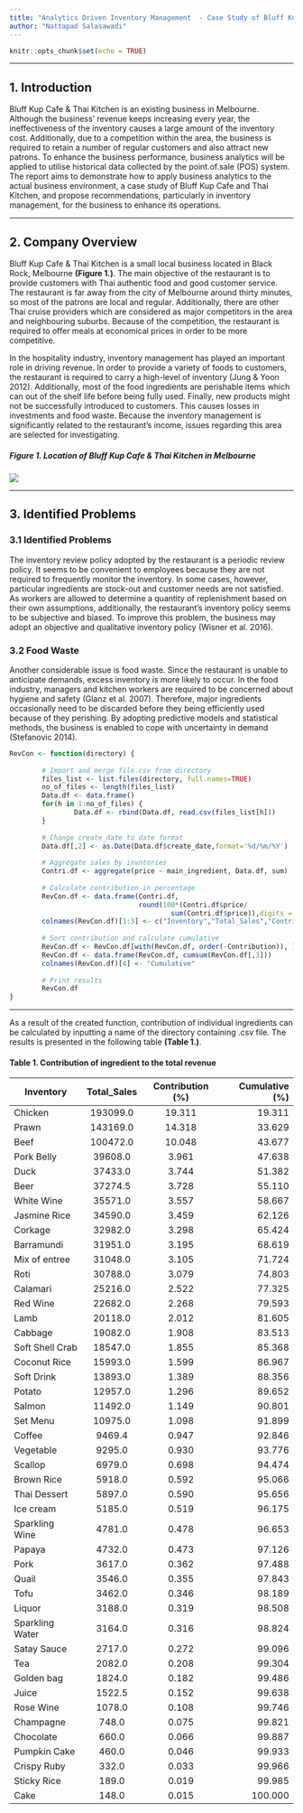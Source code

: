 ```yaml
---
title: "Analytics Driven Inventory Management  - Case Study of Bluff Kup Restaurant"
author: "Nattapad Salasawadi"
---
```


```r
knitr::opts_chunk$set(echo = TRUE)
```
***
## 1. Introduction

Bluff Kup Cafe & Thai Kitchen is an existing business in Melbourne. Although the business’ revenue keeps increasing every year, the ineffectiveness of the inventory causes a large amount of the inventory cost. Additionally, due to a competition within the area, the business is required to retain a number of regular customers and also attract new patrons. To enhance the business performance, business analytics will be applied to utilise historical data collected by the point.of.sale (POS) system. The report aims to demonstrate how to apply business analytics to the actual business environment, a case study of Bluff Kup Cafe and Thai Kitchen, and propose recommendations, particularly in inventory management, for the business to enhance its operations.

***
## 2. Company Overview

Bluff Kup Cafe & Thai Kitchen is a small local business located in Black Rock, Melbourne **(Figure 1.)**.
The main objective of the restaurant is to provide customers with Thai authentic food and good
customer service. The restaurant is far away from the city of Melbourne around thirty minutes, so most of the patrons are local and regular. Additionally, there are other Thai cruise providers which are considered as major competitors in the area and neighbouring suburbs. Because of the competition, the restaurant is required to offer meals at economical prices in order to be more competitive.

In the hospitality industry, inventory management has played an important role in driving revenue. In order to provide a variety of foods to customers, the restaurant is required to carry a high-level of inventory (Jung & Yoon 2012). Additionally, most of the food ingredients are perishable items which can out of the shelf life before being fully used. Finally, new products might not be successfully introduced to customers. This causes losses in investments and food waste. Because the inventory management is significantly related to the restaurant’s income, issues regarding this area are selected for investigating.

##### **Figure 1.** Location of Bluff Kup Cafe & Thai Kitchen in Melbourne
![](Images/map-01.jpg)

***
## 3. Identified Problems
### 3.1 Identified Problems
The inventory review policy adopted by the restaurant is a periodic review policy. It seems to be convenient to employees because they are not required to frequently monitor the inventory. In some cases, however, particular ingredients are stock-out and customer needs are not satisfied. As workers are allowed to determine a quantity of replenishment based on their own assumptions, additionally, the restaurant’s inventory policy seems to be subjective and biased. To improve this problem, the business may adopt an objective and qualitative inventory policy (Wisner et al. 2016).

### 3.2 Food Waste
Another considerable issue is food waste. Since the restaurant is unable to anticipate demands, excess inventory is more likely to occur. In the food industry, managers and kitchen workers are required to be concerned about hygiene and safety (Glanz et al. 2007). Therefore, major ingredients occasionally need to be discarded before they being efficiently used because of they perishing. By adopting predictive models and statistical methods, the business is enabled to cope with uncertainty in demand (Stefanovic 2014).

```r
RevCon <- function(directory) {
        
        # Import and merge file.csv from directory
        files_list <- list.files(directory, full.names=TRUE)
        no_of_files <- length(files_list)
        Data.df <- data.frame()
        for(h in 1:no_of_files) {
                Data.df <- rbind(Data.df, read.csv(files_list[h]))
        }
        
        # Change create_date to date format
        Data.df[,2] <- as.Date(Data.df$create_date,format='%d/%m/%Y')
        
        # Aggregate sales by invntories
        Contri.df <- aggregate(price ~ main_ingredient, Data.df, sum)
        
        # Calculate contribution in percentage
        RevCon.df <- data.frame(Contri.df,
                                round(100*(Contri.df$price/
                                        sum(Contri.df$price)),digits = 3))
        colnames(RevCon.df)[1:3] <- c("Inventory","Total_Sales","Contribution")
        
        # Sort contribution and calculate cumulative
        RevCon.df <- RevCon.df[with(RevCon.df, order(-Contribution)), ]
        RevCon.df <- data.frame(RevCon.df, cumsum(RevCon.df[,3]))
        colnames(RevCon.df)[4] <- "Cumulative"
        
        # Print results
        RevCon.df
}
```

***
As a result of the created function, contribution of individual ingredients can be calculated by inputting a name of the directory containing .csv file. The results is presented in the following table **(Table 1.)**.

#### **Table 1.** Contribution of ingredient to the total revenue
Inventory | Total_Sales | Contribution (%) | Cumulative (%)
------------- | :-------------: | :-------------: | -----:
Chicken  |  193099.0   |   19.311  |  19.311
Prawn  |  143169.0   |   14.318   |  33.629
Beef  |  100472.0    |   10.048   |  43.677
Pork Belly   |  39608.0    |    3.961   |  47.638
Duck  |   37433.0    |    3.744   |  51.382
Beer  |   37274.5     |   3.728  |   55.110
White Wine   |  35571.0    |    3.557   |  58.667
Jasmine Rice  |   34590.0     |   3.459   |  62.126
Corkage   |  32982.0     |   3.298    | 65.424
Barramundi   |  31951.0    |    3.195  |   68.619
Mix of entree   |  31048.0     |   3.105   |  71.724
Roti   |  30788.0     |   3.079   |  74.803
Calamari   |  25216.0   |     2.522  |   77.325
Red Wine  |   22682.0    |    2.268  |   79.593
Lamb   |  20118.0    |    2.012  |   81.605
Cabbage   |  19082.0    |    1.908  |   83.513
Soft Shell Crab   |  18547.0   |     1.855  |   85.368
Coconut Rice  |   15993.0   |     1.599  |   86.967
Soft Drink  |   13893.0   |     1.389   |  88.356
Potato   |  12957.0    |    1.296  |   89.652
Salmon   |  11492.0   |     1.149   |  90.801
Set Menu  |   10975.0    |    1.098  |   91.899
Coffee   |   9469.4    |    0.947  |   92.846
Vegetable    |  9295.0    |    0.930  |   93.776
Scallop    |  6979.0   |     0.698   |  94.474
Brown Rice  |    5918.0    |    0.592  |   95.066
Thai Dessert   |   5897.0   |     0.590  |   95.656
Ice cream    |  5185.0    |    0.519   |  96.175
Sparkling Wine    |  4781.0     |   0.478  |   96.653
Papaya   |   4732.0   |     0.473 |    97.126
Pork   |   3617.0    |    0.362  |   97.488
Quail  |    3546.0   |     0.355   |  97.843
Tofu   |   3462.0    |    0.346  |   98.189
Liquor  |    3188.0   |     0.319  |   98.508
Sparkling Water   |   3164.0   |     0.316  |   98.824
Satay Sauce  |    2717.0    |    0.272  |   99.096
Tea   |   2082.0    |    0.208   |  99.304
Golden bag   |   1824.0    |    0.182  |   99.486
Juice    |  1522.5   |     0.152   |  99.638
Rose Wine   |   1078.0    |    0.108  |   99.746
Champagne    |   748.0    |    0.075  |   99.821
Chocolate   |    660.0    |    0.066  |   99.887
Pumpkin Cake   |    460.0    |    0.046 |    99.933
Crispy Ruby   |    332.0     |   0.033  |   99.966
Sticky Rice   |    189.0    |    0.019  |   99.985
Cake   |    148.0    |    0.015   | 100.000